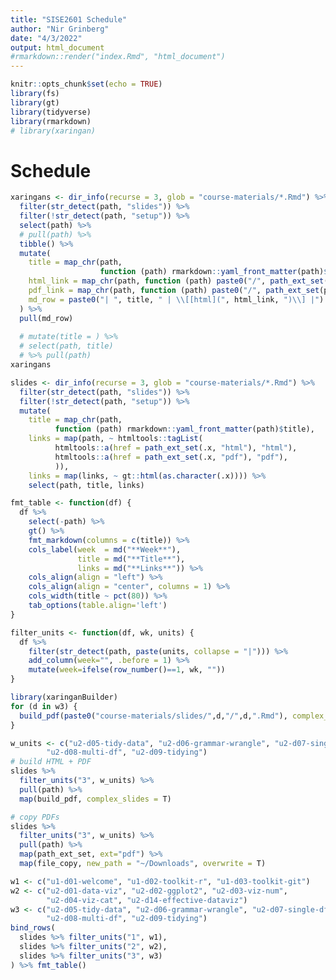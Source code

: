 ```yaml
---
title: "SISE2601 Schedule"
author: "Nir Grinberg"
date: "4/3/2022"
output: html_document
#rmarkdown::render("index.Rmd", "html_document")
---
```


```r
knitr::opts_chunk$set(echo = TRUE)
library(fs)
library(gt)
library(tidyverse)
library(rmarkdown)
# library(xaringan)
```

# Schedule

```r
xaringans <- dir_info(recurse = 3, glob = "course-materials/*.Rmd") %>% 
  filter(str_detect(path, "slides")) %>%
  filter(!str_detect(path, "setup")) %>%
  select(path) %>%
  # pull(path) %>%
  tibble() %>%
  mutate(
    title = map_chr(path, 
                    function (path) rmarkdown::yaml_front_matter(path)$title),
    html_link = map_chr(path, function (path) paste0("/", path_ext_set(path, "html")) ),
    pdf_link = map_chr(path, function (path) paste0("/", path_ext_set(path, "pdf")) ),
    md_row = paste0("| ", title, " | \\[[html](", html_link, ")\\] |")
  ) %>%
  pull(md_row)
  
  # mutate(title = ) %>%
  # select(path, title)
  # %>% pull(path)
xaringans
```

```r
slides <- dir_info(recurse = 3, glob = "course-materials/*.Rmd") %>% 
  filter(str_detect(path, "slides")) %>%
  filter(!str_detect(path, "setup")) %>%
  mutate(
    title = map_chr(path, 
          function (path) rmarkdown::yaml_front_matter(path)$title),
    links = map(path, ~ htmltools::tagList(
          htmltools::a(href = path_ext_set(.x, "html"), "html"),
          htmltools::a(href = path_ext_set(.x, "pdf"), "pdf"),
          )),
    links = map(links, ~ gt::html(as.character(.x)))) %>%
    select(path, title, links) 

fmt_table <- function(df) {
  df %>%
    select(-path) %>%
    gt() %>%
    fmt_markdown(columns = c(title)) %>%
    cols_label(week  = md("**Week**"),
               title = md("**Title**"),
               links = md("**Links**")) %>%
    cols_align(align = "left") %>%
    cols_align(align = "center", columns = 1) %>%
    cols_width(title ~ pct(80)) %>%
    tab_options(table.align='left')
}

filter_units <- function(df, wk, units) {
  df %>% 
    filter(str_detect(path, paste(units, collapse = "|"))) %>%
    add_column(week="", .before = 1) %>%
    mutate(week=ifelse(row_number()==1, wk, ""))
}
```

```r
library(xaringanBuilder)
for (d in w3) {
  build_pdf(paste0("course-materials/slides/",d,"/",d,".Rmd"), complex_slides = TRUE)
}

w_units <- c("u2-d05-tidy-data", "u2-d06-grammar-wrangle", "u2-d07-single-df",
        "u2-d08-multi-df", "u2-d09-tidying")
# build HTML + PDF
slides %>% 
  filter_units("3", w_units) %>%
  pull(path) %>%
  map(build_pdf, complex_slides = T)

# copy PDFs
slides %>% 
  filter_units("3", w_units) %>%
  pull(path) %>%
  map(path_ext_set, ext="pdf") %>%
  map(file_copy, new_path = "~/Downloads", overwrite = T)
```

```r
w1 <- c("u1-d01-welcome", "u1-d02-toolkit-r", "u1-d03-toolkit-git")
w2 <- c("u2-d01-data-viz", "u2-d02-ggplot2", "u2-d03-viz-num", 
        "u2-d04-viz-cat", "u2-d14-effective-dataviz")
w3 <- c("u2-d05-tidy-data", "u2-d06-grammar-wrangle", "u2-d07-single-df",
        "u2-d08-multi-df", "u2-d09-tidying")
bind_rows(
  slides %>% filter_units("1", w1),
  slides %>% filter_units("2", w2),
  slides %>% filter_units("3", w3)
) %>% fmt_table()
```
